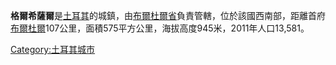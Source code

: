'''格爾希薩爾'''是[[土耳其|土耳其]]的城鎮，由[[布爾杜爾省|布爾杜爾省]]負責管轄，位於該國西南部，距離首府[[布爾杜爾|布爾杜爾]]107公里，面積575平方公里，海拔高度945米，2011年人口13,581。

{{coord|37|9|N|29|31|E|display=title|region:TR_type:city}}

{{Turkey-geo-stub}}
[[Category:土耳其城市|Category:土耳其城市]]